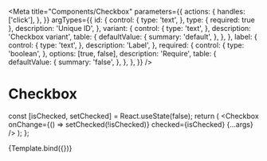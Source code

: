 
<Meta
  title="Components/Checkbox"
  parameters={{
    actions: {
      handles: ['click'],
    },
  }}
  argTypes={{
    id: {
      control: {
        type: 'text',
      },
      type: { required: true },
      description: 'Unique ID',
    },
    variant: {
      control: {
        type: 'text',
      },
      description: 'Checkbox variant',
      table: {
        defaultValue: {
          summary: 'default',
        },
      },
    },
    label: {
      control: {
        type: 'text',
      },
      description: 'Label',
    },
    required: {
      control: {
        type: 'boolean',
      },
      options: [true, false],
      description: 'Require',
      table: {
        defaultValue: {
          summary: 'false',
        },
      },
    },
  }}
/>

# Checkbox

  const [isChecked, setChecked] = React.useState(false);
  return (
    <Checkbox
      onChange={() => setChecked(!isChecked)}
      checked={isChecked}
      {...args}
    />
  );
};

<Canvas>
  <Story name="Default">{Template.bind({})}</Story>
</Canvas>

<ArgsTable story="Default" />
